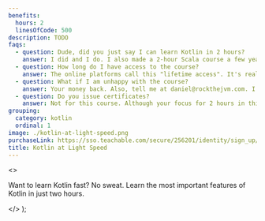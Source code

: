 ```yaml
---
benefits:
  hours: 2
  linesOfCode: 500
description: TODO
faqs:
  - question: Dude, did you just say I can learn Kotlin in 2 hours?
    answer: I did and I do. I also made a 2-hour Scala course a few years ago, which worked great, and Scala is even harder than Kotlin. In any case, if this course works (or doesn't), I'd like to hear from you.
  - question: How long do I have access to the course?
    answer: The online platforms call this "lifetime access". It's really up as long as Rock the JVM is alive, which I hope will be a long time.
  - question: What if I am unhappy with the course?
    answer: Your money back. Also, tell me at daniel@rockthejvm.com. I want to make this better and more effective.
  - question: Do you issue certificates?
    answer: Not for this course. Although your focus for 2 hours in this course is commendable, a certificate wouldn't mean much, because you haven't put in the work yet to solve a problem or build something. If you do build something out of your own two hands after finishing this course, let me know at daniel@rockthejvm.com and I will send you a gift as a marker of your work.
grouping:
  category: kotlin
  ordinal: 1
image: ./kotlin-at-light-speed.png
purchaseLink: https://sso.teachable.com/secure/256201/identity/sign_up/routing
title: Kotlin at Light Speed
---
```


  <>
    <p>
      Want to learn Kotlin fast? No sweat. Learn the most important features of
      Kotlin in just two hours.
    </p>
  </>
);
